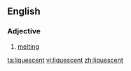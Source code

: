 ==English==

===Adjective===
{{infl|en|adjective}}

#[[melting]]

[[ta:liquescent]]
[[vi:liquescent]]
[[zh:liquescent]]